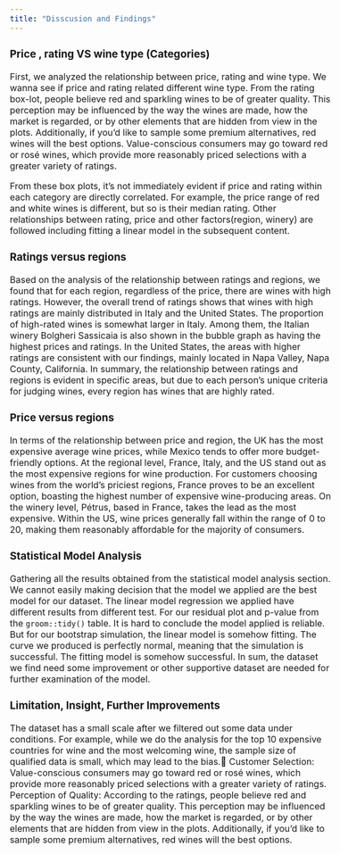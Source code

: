 ```yaml
---
title: "Disscusion and Findings"
---
```


<style type="text/css">
  body{
  font-size: 12pt;
}
</style>

### Price , rating VS wine type (Categories)

First, we analyzed the relationship between price, rating and wine type. We wanna see if price and rating related different wine type. From the rating box-lot, people believe red and sparkling wines to be of greater quality. This perception may be influenced by the way the wines are made, how the market is regarded, or by other elements that are hidden from view in the plots. Additionally, if you'd like to sample some premium alternatives, red wines will the best options. Value-conscious consumers may go toward red or rosé wines, which provide more reasonably priced selections with a greater variety of ratings. 

From these box plots, it's not immediately evident if price and rating within each category are directly correlated. For example, the price range of red and white wines is different, but so is their median rating. Other relationships between rating, price and other factors(region, winery) are followed including fitting a linear model in the subsequent content.


### Ratings versus regions

Based on the analysis of the relationship between ratings and regions, we found that for each region, regardless of the price, there are wines with high ratings. However, the overall trend of ratings shows that wines with high ratings are mainly distributed in Italy and the United States. The proportion of high-rated wines is somewhat larger in Italy. Among them, the Italian winery Bolgheri Sassicaia is also shown in the bubble graph as having the highest prices and ratings. In the United States, the areas with higher ratings are consistent with our findings, mainly located in Napa Valley, Napa County, California. In summary, the relationship between ratings and regions is evident in specific areas, but due to each person’s unique criteria for judging wines, every region has wines that are highly rated.


### Price versus regions

In terms of the relationship between price and region, the UK has the most expensive average wine prices, while Mexico tends to offer more budget-friendly options. At the regional level, France, Italy, and the US stand out as the most expensive regions for wine production. For customers choosing wines from the world's priciest regions, France proves to be an excellent option, boasting the highest number of expensive wine-producing areas. On the winery level, Pétrus, based in France, takes the lead as the most expensive. Within the US, wine prices generally fall within the range of 0 to 20, making them reasonably affordable for the majority of consumers.


### Statistical Model Analysis

Gathering all the results obtained from the statistical model analysis section. We cannot easily making decision that the model we applied are the best model for our dataset. The linear model regression we applied have different results from different test. For our residual plot and p-value from the `groom::tidy()` table. It is hard to conclude the model applied is reliable. But for our bootstrap simulation, the linear model is somehow fitting. The curve we produced is perfectly normal, meaning that the simulation is successful. The fitting model is somehow successful. In sum, the dataset we find need some improvement or other supportive dataset are needed for further examination of the model. 

### Limitation, Insight, Further Improvements

The dataset has a small scale after we filtered out some data under conditions. For example, while we do the analysis for the top 10 expensive countries for wine and the most welcoming wine, the sample size of qualified data is small, which may lead to the bias.
Customer Selection: Value-conscious consumers may go toward red or rosé wines, which provide more reasonably priced selections with a greater variety of ratings.
Perception of Quality: According to the ratings, people believe red and sparkling wines to be of greater quality. This perception may be influenced by the way the wines are made, how the market is regarded, or by other elements that are hidden from view in the plots. Additionally, if you'd like to sample some premium alternatives, red wines will the best options.
